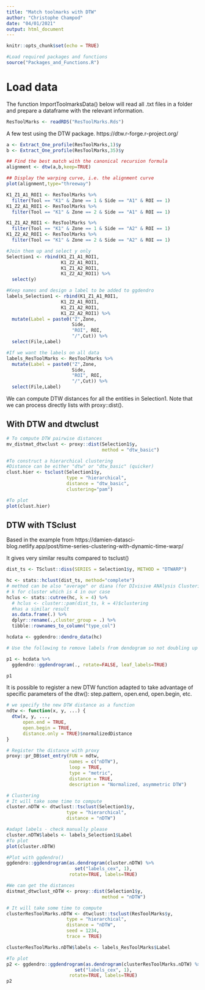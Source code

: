 ```yaml
---
title: "Match toolmarks with DTW"
author: "Christophe Champod"
date: "04/01/2021"
output: html_document
---
```


```r
knitr::opts_chunk$set(echo = TRUE)

#Load required packages and functions
source("Packages_and_Functions.R")
```

# Load data

The function ImportToolmarksData() below will read all .txt files in a folder and prepare a dataframe with the relevant information.

```r
ResToolMarks <- readRDS("ResToolMarks.Rds")
```

A few test using the DTW package. https://dtw.r-forge.r-project.org/
```r
a <- Extract_One_profile(ResToolMarks,1)$y
b <- Extract_One_profile(ResToolMarks,35)$y

## Find the best match with the canonical recursion formula
alignment <- dtw(a,b,keep=TRUE)

## Display the warping curve, i.e. the alignment curve
plot(alignment,type="threeway")
```

```r

K1_Z1_A1_ROI1 <- ResToolMarks %>%
  filter(Tool == "K1" & Zone == 1 & Side == "A1" & ROI == 1)
K1_Z2_A1_ROI1 <- ResToolMarks %>%
  filter(Tool == "K1" & Zone == 2 & Side == "A1" & ROI == 1)

K1_Z1_A2_ROI1 <- ResToolMarks %>%
  filter(Tool == "K1" & Zone == 1 & Side == "A2" & ROI == 1)
K1_Z2_A2_ROI1 <- ResToolMarks %>%
  filter(Tool == "K1" & Zone == 2 & Side == "A2" & ROI == 1)

#Join them up and select y only
Selection1 <- rbind(K1_Z1_A1_ROI1,
                    K1_Z2_A1_ROI1,
                    K1_Z1_A2_ROI1,
                    K1_Z2_A2_ROI1) %>%
  select(y)

#Keep names and design a label to be added to ggdendro
labels_Selection1 <- rbind(K1_Z1_A1_ROI1,
                    K1_Z2_A1_ROI1,
                    K1_Z1_A2_ROI1,
                    K1_Z2_A2_ROI1) %>%
  mutate(Label = paste0("Z",Zone,
                        Side,
                        "ROI", ROI,
                        "/",Cut)) %>%
  select(File,Label)

#If we want the labels on all data
labels_ResToolMarks <- ResToolMarks %>%
  mutate(Label = paste0("Z",Zone,
                        Side,
                        "ROI", ROI,
                        "/",Cut)) %>%
  select(File,Label)
```

We can compute DTW distances for all the entities in Selection1. Note that we can process directly lists with proxy::dist().

## With DTW and dtwclust

```r
# To compute DTW pairwise distances
mv_distmat_dtwclust <- proxy::dist(Selection1$y,
                                   method = "dtw_basic")

#To construct a hierarchical clustering
#Distance can be either "dtw" or "dtw_basic" (quicker)
clust.hier <- tsclust(Selection1$y, 
                      type = "hierarchical", 
                      distance = "dtw_basic", 
                      clustering="pam")

#To plot
plot(clust.hier)
```

## DTW with TSclust

Based in the example from https://damien-datasci-blog.netlify.app/post/time-series-clustering-with-dynamic-time-warp/

It gives very similar results compared to tsclust()

```r

dist_ts <- TSclust::diss(SERIES = Selection1$y, METHOD = "DTWARP")

hc <- stats::hclust(dist_ts, method="complete")
# method can be also "average" or diana (for DIvisive ANAlysis Clustering)
# k for cluster which is 4 in our case 
hclus <- stats::cutree(hc, k = 4) %>% 
  # hclus <- cluster::pam(dist_ts, k = 4)$clustering 
  #has a similar result
  as.data.frame(.) %>%
  dplyr::rename(.,cluster_group = .) %>%
  tibble::rownames_to_column("type_col")

hcdata <- ggdendro::dendro_data(hc)

# Use the following to remove labels from dendogram so not doubling up - but good for checking hcdata$labels$label <- ""

p1 <- hcdata %>%
  ggdendro::ggdendrogram(., rotate=FALSE, leaf_labels=TRUE)

p1
```

It is possible to register a new DTW function adapted to take advantage of specific parameters of the dtw(): step.pattern, open.end, open.begin, etc.

```r
# we specify the new DTW distance as a function
ndtw <- function(x, y, ...) {
  dtw(x, y, ...,
      open.end = TRUE,
      open.begin = TRUE,
      distance.only = TRUE)$normalizedDistance
}

# Register the distance with proxy
proxy::pr_DB$set_entry(FUN = ndtw, 
                       names = c("nDTW"),
                       loop = TRUE, 
                       type = "metric",
                       distance = TRUE,
                       description = "Normalized, asymmetric DTW")
```

```r
# Clustering
# It will take some time to compute
cluster.nDTW <- dtwclust::tsclust(Selection1$y,
                      type = "hierarchical",
                      distance = "nDTW")

#adapt labels - check manually please
cluster.nDTW$labels <- labels_Selection1$Label
#To plot
plot(cluster.nDTW)

#Plot with ggdendro()
ggdendro::ggdendrogram(as.dendrogram(cluster.nDTW) %>%
                         set("labels_cex", 1),
                       rotate=TRUE, labels=TRUE)

#We can get the distances
distmat_dtwclust_nDTW <- proxy::dist(Selection1$y,
                                   method = "nDTW")
```

```r
# It will take some time to compute
clusterResToolMarks.nDTW <- dtwclust::tsclust(ResToolMarks$y,
                      type = "hierarchical",
                      distance = "nDTW",
                      seed = 1234,
                      trace = TRUE)

clusterResToolMarks.nDTW$labels <- labels_ResToolMarks$Label

#To plot
p2 <- ggdendro::ggdendrogram(as.dendrogram(clusterResToolMarks.nDTW) %>%
                         set("labels_cex", 1),
                       rotate=TRUE, labels=TRUE)
p2
```

